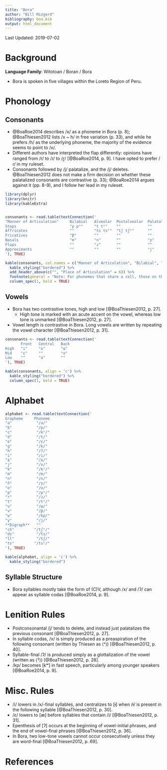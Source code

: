 ```yaml
---
title: "Bora"
author: "Bill Mizgerd"
bibliography: boa.bib
output: html_document
---
```


Last Updated: 2019-07-02

# Background

**Language Family**: Witotoan / Boran / Bora

* Bora is spoken in five villages within the Loreto Region of Peru.

# Phonology

## Consonants

* @BoaRoe2014 describes /x/ as a phoneme in Bora (p. 8); @BoaThiesen2012 lists /x ~ h/ in free variation (p. 33), and while he prefers /h/ as the underlying phoneme, the majority of the evidence seems to point to /x/.
* Different authors have interpreted the flap differently: opinions have ranged from /r/ to /ɾ/ to /ɽ/ [@BoaRoe2014, p. 9]. I have opted to prefer /ɾ/ in my ruleset.
* Consonants followed by /j/ palatalize, and the /j/ deletes. @BoaThiesen2012 does not make a firm decision on whether these palatalized consonants are contrastive (p. 33); @BoaRoe2014 argues against it (pp. 8-9), and I follow her lead in my ruleset.

```r

library(dplyr)
library(knitr)
library(kableExtra)


consonants <- read.table(textConnection('
"Manner of Articulation"     Bilabial   Alveolar  Postalveolar  Palatal   Velar      Glottal
Stops                        "p pʰ"     "t tʰ"    ""            ""        "k kʰ kp"  "ʔ"
Affricates                   ""         "ts tsʰ"  "tʃ tʃʰ"      ""        ""         ""
Fricatives                   "β"        ""        ""            ""        "x"        ""
Nasals                       "m"        "n"       ""            "ɲ"        ""         ""
Flaps                        ""         "ɾ"       ""            ""        ""         ""
Approximants                 ""         ""        ""            "j"       ""         ""
'), TRUE)

kable(consonants, col.names = c("Manner of Articulation", "Bilabial", "Alveolar", "Postalveolar", "Palatal", "Velar", "Glottal"), align = 'c') %>%
  kable_styling("bordered") %>%
  add_header_above(c("", "Place of Articulation" = 6)) %>%
  footnote(general = "Note: For phonemes that share a cell, those on the left are unaspirated and those on the right are aspirated. The third phoneme in the velar stop cell is a voiceless labiovelar stop.", general_title = "") %>%
  column_spec(1, bold = TRUE)
```

## Vowels

* Bora has two contrastive tones, high and low [@BoaThiesen2012, p. 27].
  - High tone is marked with an acute accent on the vowel, whereas low tone is unmarked [@BoaThiesen2012, p. 27].
* Vowel length is contrastive in Bora. Long vowels are written by repeating the vowel character [@BoaThiesen2012, p. 31].

```r
consonants <- read.table(textConnection('
       Front   Central   Back
High   "i"     "ɨ"       "ɯ"
Mid    "ɛ"     ""        "o"
Low    ""      "a"       ""
'), TRUE)

kable(consonants, align = 'c') %>%
  kable_styling("bordered") %>%
  column_spec(1, bold = TRUE)
```

# Alphabet

```r

alphabet <- read.table(textConnection('
Grapheme     Phoneme
"a"           "/a/"  
"b"           "/p/"  
"c"           "/kʰ/"  
"d"           "/t/"    
"e"           "/ɛ/"  
"g"           "/k/"  
"h"           "/ʔ/"  
"i"           "/i/"  
"ɨ"           "/ɨ/"  
"j"           "/x/"  
"k"           "/kʰ/"  
"m"           "/m/"  
"n"           "/n/"  
"ñ"           "/ɲ/"  
"o"           "/o/"  
"p"           "/pʰ/"  
"r"           "/ɾ/"  
"t"           "/tʰ/"    
"u"           "/ɯ/"  
"v"           "/β/"  
"w"           "/kp/"  
"y"           "/j/"
**Digraph**   ""
"ch"         "/tʃʰ/"
"ds"          "/ts/"
"ll"          "/tʃ/"
"ts"         "/tsʰ/"
'), TRUE)

kable(alphabet, align = 'c') %>%
  kable_styling("bordered")
```

## Syllable Structure

* Bora syllables mostly take the form of (C)V, although /x/ and /ʔ/ can appear as syllable codas [@BoaRoe2014, p. 9].

# Lenition Rules

* Postconsonantal /j/ tends to delete, and instead just palatalizes the previous consonant [@BoaThiesen2012, p. 27].
* In syllable codas, /x/ is simply produced as a preaspiration of the following consonant (written by Thiesen as ⟨ˣ⟩) [@BoaThiesen2012, p. 40].
* Syllable-final /ʔ/ is produced simply as a glottalization of the vowel (written as ⟨ˀ⟩) [@BoaThiesen2012, p. 28].
* /kp/ becomes [kʷ] in fast speech, particularly among younger speakers [@BoaRoe2014, p. 9].

# Misc. Rules

* /i/ lowers in /x/-final syllables, and centralizes to [ɨ] when /ɨ/ is present in the following syllable [@BoaThiesen2012, p. 30].
* /ɛ/ lowers to [æ] before syllables that contain /i/ [@BoaThiesen2012, p. 31].
* Epenthesis of [ʔ] occurs at the beginning of vowel-initial phrases, and the end of vowel-final phrases [@BoaThiesen2012, p. 36].
* In Bora, two low-tone vowels cannot occur consecutively unless they are word-final [@BoaThiesen2012, p. 69].

# References

